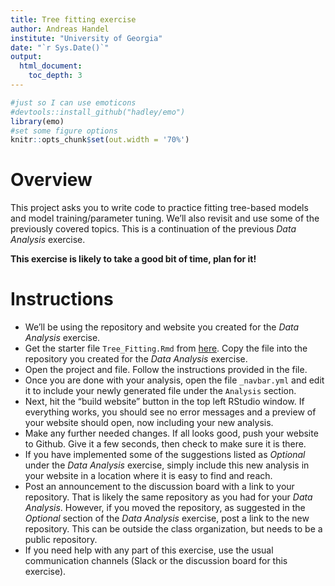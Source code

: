```yaml
---
title: Tree fitting exercise
author: Andreas Handel
institute: "University of Georgia"
date: "`r Sys.Date()`"
output: 
  html_document:
    toc_depth: 3
---
```


```r
#just so I can use emoticons
#devtools::install_github("hadley/emo")
library(emo)
#set some figure options
knitr::opts_chunk$set(out.width = '70%')
```


# Overview

This project asks you to write code to practice fitting tree-based models and model training/parameter tuning. We'll also revisit and use some of the previously covered topics. This is a continuation of the previous _Data Analysis_ exercise.

**This exercise is likely to take a good bit of time, plan for it!**


# Instructions

* We'll be using the repository and website you created for the _Data Analysis_ exercise.
* Get the starter file `Tree_Fitting.Rmd` from [here](./media/Tree_Fitting.Rmd). Copy the file into the repository you created for the _Data Analysis_ exercise.
* Open the project and file. Follow the instructions provided in the file. 
* Once you are done with your analysis, open the file `_navbar.yml` and edit it to include your newly generated file under the `Analysis` section.
* Next, hit the "build website" button in the top left RStudio window. If everything works, you should see no error messages and a preview of your website should open, now including your new analysis.
* Make any further needed changes. If all looks good, push your website to Github. Give it a few seconds, then check to make sure it is there.
* If you have implemented some of the suggestions listed as _Optional_ under the _Data Analysis_ exercise, simply include this new analysis in your website in a location where it is easy to find and reach.
* Post an announcement to the discussion board with a link to your repository. That is likely the same repository as you had for your _Data Analysis_. However, if you moved the repository, as suggested in the _Optional_ section of the _Data Analysis_ exercise, post a link to the new repository. This can be outside the class organization, but needs to be a public repository.
* If you need help with any part of this exercise, use the usual communication channels (Slack or the discussion board for this exercise).


